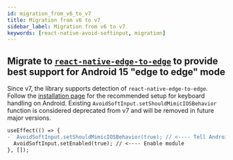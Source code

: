 ```yaml
---
id: migration_from_v6_to_v7
title: Migration from v6 to v7
sidebar_label: Migration from v6 to v7
keywords: [react-native-avoid-softinput, migration]
---
```


## Migrate to [`react-native-edge-to-edge`](https://github.com/zoontek/react-native-edge-to-edge) to provide best support for Android 15 "edge to edge" mode

Since v7, the library supports detection of `react-native-edge-to-edge`.
Follow the [installation page](./INSTALLATION.mdx) for the recommended setup for keyboard handling on Android.
Existing `AvoidSoftInput.setShouldMimicIOSBehavior` function is considered deprecated from v7 and will be removed in future major versions.

```diff
useEffect(() => {
-  AvoidSoftInput.setShouldMimicIOSBehavior(true); // <---- Tell Android that library will handle keyboard insets manually to match iOS behavior
  AvoidSoftInput.setEnabled(true); // <---- Enable module
}, []);
```
